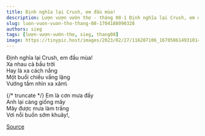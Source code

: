 ```yaml
---
title: Định nghĩa lại Crush, em đầu mùa!
description: Lượn vượn vườn thơ - tháng 08-1 Định nghĩa lại Crush, em đầu mùa! Xa nhau cả bầu trời
slug: luon-vuon-vuon-tho-thang-08-1704188090328
authors: sieg
tags: [lượn-vượn-vườn-thơ, sieg, thang08]
image: https://tinypic.host/images/2023/02/27/116207106_167058614931014_6903672420005041610_n.th.jpg
---
```


Định nghĩa lại Crush, em đầu mùa!\
Xa nhau cả bầu trời\
Hay là xa cách nắng\
Một buổi chiều vắng lặng\
Vướng tầm nhìn xa xăm\

{/* truncate */}
Em là cơn mưa đấy\
Anh lại càng giống mây\
Mây được mưa làm trắng\
Vơi nỗi buồn sớm khuây!,

[Source](https://www.facebook.com/ape.poem/posts/pfbid0kpCimbndHn15YD7tpLp3izTd91EVyNkd4WyE56PNCH9veaWzZrDRhUb9Ti44bjUal)
